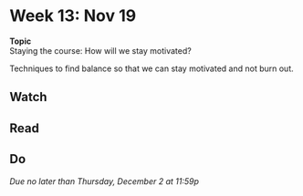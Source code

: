 # Week 13: Nov 19

<div class="boxed" id="center">
**Topic**  
Staying the course: How will we stay motivated?</div>

Techniques to find balance so that we can stay motivated and not burn out.

## Watch 

## Read

## Do

_Due no later than Thursday, December 2 at 11:59p_

